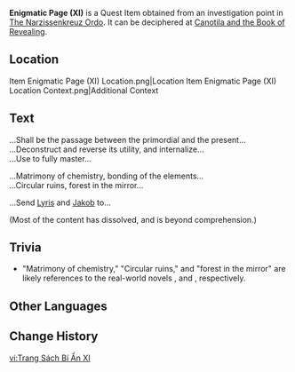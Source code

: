 {{Item Infobox
|id           = 120470
|image        = Item Enigmatic Page (XI).png
|type         = Quest Items
|description  = An ancient paper whose contents are completely unintelligible.<br>Perhaps there's some way to decipher the contents.
|source1      = Investigation point in [[The Narzissenkreuz Ordo]]
}}
'''Enigmatic Page (XI)''' is a Quest Item obtained from an investigation point in [[The Narzissenkreuz Ordo]]. It can be deciphered at [[Canotila and the Book of Revealing]].

==Location==
<gallery>
Item Enigmatic Page (XI) Location.png|Location
Item Enigmatic Page (XI) Location Context.png|Additional Context 
</gallery>

==Text==
...Shall be the passage between the primordial and the present...<br>
...Deconstruct and reverse its utility, and internalize...<br>
...Use to fully master...

...Matrimony of chemistry, bonding of the elements...<br>
...Circular ruins, forest in the mirror...

...Send [[Lyris]] and [[Jakob]] to...

(Most of the content has dissolved, and is beyond comprehension.)

==Trivia==
* "Matrimony of chemistry," "Circular ruins," and "forest in the mirror" are likely references to the real-world novels ''{{w|Chemical Wedding of Christian Rosenkreutz}}'', ''{{w|The Circular Ruins}}'' and ''{{w|Alice's Adventures in Wonderland}}'', respectively.

==Other Languages==
{{Other Languages|default_hidden=1
|en      = Enigmatic Page (XI)
|zhs     = 神秘的书页・其十一
|zhs_rm  = Shénmì de Shūyè - Qí Shíyī
|zht     = 神秘的書頁・其十一
|zht_rm  = Shénmì de Shūyè - Qí Shíyī
|ja      = 不思議な本のページ・11
|ja_rm   = Fushigi-na Hon no Peeji - Juuichi
|ko      = 신비한 페이지・열한 번째
|ko_rm   = 
|es      = Página misteriosa (XI)
|fr      = Page énigmatique (11)
|ru      = Загадочная страница XI
|th      = หน้ากระดาษลึกลับ - 11
|th_rm   = 
|vi      = Trang Sách Bí Ẩn XI
|de      = Mysteriöse Buchseite XI
|id      = Berkas Misterius: XI
|pt      = Página Misteriosa de um Livro XI
|tr      = Esrarengiz Sayfa (XI)
|it      = Pagina misteriosa (XI)
}}

==Change History==
{{Change History|4.0}}

[[vi:Trang Sách Bí Ẩn XI]]